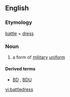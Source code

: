 {{wikipedia}}
==English==

===Etymology===
[[battle]] + [[dress]]

===Noun===
{{en-noun|-}}

# a form of [[military]] [[uniform]]

====Derived terms====
* [[BD]] , [[BDU]] {{qualifier|abbreviation}}

[[vi:battledress]]